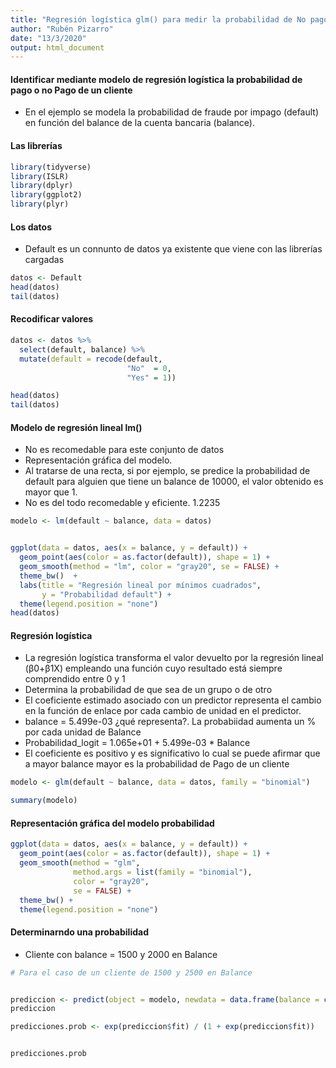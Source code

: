 ```yaml
---
title: "Regresión logística glm() para medir la probabilidad de No pago"
author: "Rubén Pizarro"
date: "13/3/2020"
output: html_document
---
```


#### Identificar mediante modelo de regresión logística la probabilidad de pago o no Pago de un cliente
* En el ejemplo se modela la probabilidad de fraude por impago (default) en función del balance de la cuenta bancaria (balance).

#### Las librerías
```r
library(tidyverse)
library(ISLR)
library(dplyr)
library(ggplot2)
library(plyr)
```


#### Los datos
* Default es un connunto de datos ya existente que viene con las librerías cargadas
```r
datos <- Default
head(datos)
tail(datos)

```

#### Recodificar valores
```r
datos <- datos %>%
  select(default, balance) %>%
  mutate(default = recode(default,
                          "No"  = 0,
                          "Yes" = 1))

head(datos)
tail(datos)
```

#### Modelo de regresión lineal lm()
* No es recomedable para este conjunto de datos
* Representación gráfica del modelo.
* Al tratarse de una recta, si por ejemplo, se predice la probabilidad de default para alguien
que tiene un balance de 10000, 
el valor obtenido es mayor que 1.
* No es del todo recomedable y eficiente. 1.2235
```r
modelo <- lm(default ~ balance, data = datos)


ggplot(data = datos, aes(x = balance, y = default)) +
  geom_point(aes(color = as.factor(default)), shape = 1) + 
  geom_smooth(method = "lm", color = "gray20", se = FALSE) +
  theme_bw()  +
  labs(title = "Regresión lineal por mínimos cuadrados",
       y = "Probabilidad default") +
  theme(legend.position = "none")
head(datos)
```


#### Regresión logística
* La regresión logística transforma el valor devuelto por la regresión lineal (β0+β1X) empleando una función cuyo resultado está siempre comprendido entre 0 y 1
* Determina la probabilidad de que sea de un grupo o de otro
* El coeficiente estimado asociado con un predictor representa el cambio en la función de enlace por cada cambio de unidad en el predictor.
* balance = 5.499e-03 ¿qué representa?. La probabiidad aumenta un % por cada unidad de Balance
* Probabilidad_logit = 1.065e+01  + 5.499e-03 * Balance
* El coeficiente es positivo y es significativo lo cual se puede afirmar que a mayor balance mayor es la probabilidad de Pago de un cliente

```r
modelo <- glm(default ~ balance, data = datos, family = "binomial")

summary(modelo)


```

#### Representación gráfica del modelo probabilidad
```r
ggplot(data = datos, aes(x = balance, y = default)) +
  geom_point(aes(color = as.factor(default)), shape = 1) + 
  geom_smooth(method = "glm",
              method.args = list(family = "binomial"),
              color = "gray20",
              se = FALSE) +
  theme_bw() +
  theme(legend.position = "none")
```


#### Determinarndo una probabilidad
* Cliente con balance = 1500 y 2000 en Balance
```r
# Para el caso de un cliente de 1500 y 2500 en Balance


prediccion <- predict(object = modelo, newdata = data.frame(balance = c(1500,2500)), se.fit = TRUE)
prediccion

predicciones.prob <- exp(prediccion$fit) / (1 + exp(prediccion$fit))


predicciones.prob
```

